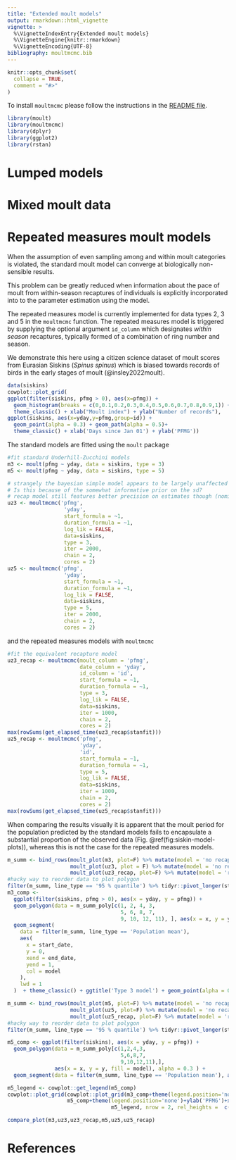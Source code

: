 ```yaml
---
title: "Extended moult models"
output: rmarkdown::html_vignette
vignette: >
  %\VignetteIndexEntry{Extended moult models}
  %\VignetteEngine{knitr::rmarkdown}
  %\VignetteEncoding{UTF-8}
bibliography: moultmcmc.bib
---
```


```r
knitr::opts_chunk$set(
  collapse = TRUE,
  comment = "#>"
)
```

To install `moultmcmc` please follow the instructions in the [README file](https://github.com/pboesu/moultmcmc#installation).

```r
library(moult)
library(moultmcmc)
library(dplyr)
library(ggplot2)
library(rstan)
```

# Lumped models

# Mixed moult data

# Repeated measures moult models 
When the assumption of even sampling among and within moult categories is violated, the standard moult model can converge at biologically non-sensible results. 

This problem can be greatly reduced when information about the pace of moult from within-season recaptures of individuals is explicitly incorporated into to the parameter estimation using the model.

The repeated measures model is currently implemented for data types 2, 3 and 5 in the `moultmcmc` function. The repeated measures model is triggered by supplying the optional argument `id_column` which designates *within season* recaptures, typically formed of a combination of ring number and season.

We demonstrate this here using a citizen science dataset of moult scores from Eurasian Siskins (*Spinus spinus*) which is biased towards records of birds in the early stages of moult (@insley2022moult).


```r
data(siskins)
cowplot::plot_grid(
ggplot(filter(siskins, pfmg > 0), aes(x=pfmg)) +
  geom_histogram(breaks = c(0,0.1,0.2,0.3,0.4,0.5,0.6,0.7,0.8,0.9,1)) +
  theme_classic() + xlab("Moult index") + ylab("Number of records"),
ggplot(siskins, aes(x=yday,y=pfmg,group=id)) +
  geom_point(alpha = 0.3) + geom_path(alpha = 0.5)+
  theme_classic() + xlab('Days since Jan 01') + ylab('PFMG'))
```

The standard models are fitted using the `moult` package
```r
#fit standard Underhill-Zucchini models
m3 <- moult(pfmg ~ yday, data = siskins, type = 3)
m5 <- moult(pfmg ~ yday, data = siskins, type = 5)
```

```r
# strangely the bayesian simple model appears to be largely unaffected by the bias??
# Is this because of the somewhat informative prior on the sd?
# recap model still features better precision on estimates though (nominal..., check coverage)
uz3 <- moultmcmc('pfmg',
                  'yday',
                  start_formula = ~1,
                  duration_formula = ~1,
                  log_lik = FALSE,
                  data=siskins,
                  type = 3,
                  iter = 2000,
                  chain = 2,
                  cores = 2)
uz5 <- moultmcmc('pfmg',
                  'yday',
                  start_formula = ~1,
                  duration_formula = ~1,
                  log_lik = FALSE,
                  data=siskins,
                  type = 5,
                  iter = 2000,
                  chain = 2,
                  cores = 2)

```

and the repeated measures models with `moultmcmc`

```r
#fit the equivalent recapture model
uz3_recap <- moultmcmc(moult_column = 'pfmg',
                       date_column = 'yday',
                       id_column = 'id',
                       start_formula = ~1,
                       duration_formula = ~1,
                       type = 3,
                       log_lik = FALSE,
                       data=siskins,
                       iter = 1000,
                       chain = 2,
                       cores = 2)
max(rowSums(get_elapsed_time(uz3_recap$stanfit)))
uz5_recap <- moultmcmc('pfmg',
                       'yday',
                       'id',
                       start_formula = ~1,
                       duration_formula = ~1,
                       type = 5,
                       log_lik = FALSE,
                       data=siskins,
                       iter = 1000,
                       chain = 2,
                       cores = 2)
max(rowSums(get_elapsed_time(uz5_recap$stanfit)))

```
When comparing the results visually it is apparent that the moult period for the population predicted by the standard models fails to encapsulate a substantial proportion of the observed data (Fig. \@ref(fig:siskin-model-plots)), whereas this is not the case for the repeated measures models.

```r
m_summ <- bind_rows(moult_plot(m3, plot=F) %>% mutate(model = 'no recaptures ML'),
                    moult_plot(uz3, plot = F) %>% mutate(model = 'no recaptures MCMC'),
                    moult_plot(uz3_recap, plot=F) %>% mutate(model = 'recaptures'))
#hacky way to reorder data to plot polygon
filter(m_summ, line_type == '95 % quantile') %>% tidyr::pivot_longer(start_date:end_date, values_to = 'x', names_to = 'se') %>% group_by(model,se) %>% mutate(y = ifelse(se == 'start_date', 0, 1), lci = ifelse(x == min(x), 1,0)) %>% arrange(model,x) -> m_summ_poly
m3_comp <-
  ggplot(filter(siskins, pfmg > 0), aes(x = yday, y = pfmg)) + 
  geom_polygon(data = m_summ_poly[c(1, 2, 4, 3,
                                    5, 6, 8, 7,
                                    9, 10, 12, 11), ], aes(x = x, y = y, fill = model), alpha = 0.3) +
  geom_segment(
    data = filter(m_summ, line_type == 'Population mean'),
    aes(
      x = start_date,
      y = 0,
      xend = end_date,
      yend = 1,
      col = model
    ),
    lwd = 1
  )  + theme_classic() + ggtitle('Type 3 model') + geom_point(alpha = 0.4) + xlim(170,340)

m_summ <- bind_rows(moult_plot(m5, plot=F) %>% mutate(model = 'no recaptures ML'),
                    moult_plot(uz5, plot=F) %>% mutate(model = 'no recaptures MCMC'),
                    moult_plot(uz5_recap, plot=F) %>% mutate(model = 'repeated measures model'))
#hacky way to reorder data to plot polygon
filter(m_summ, line_type == '95 % quantile') %>% tidyr::pivot_longer(start_date:end_date, values_to = 'x', names_to = 'se') %>% group_by(model,se) %>% mutate(y = ifelse(se == 'start_date', 0, 1), lci = ifelse(x == min(x), 1,0)) %>% arrange(model,x) -> m_summ_poly

m5_comp <- ggplot(filter(siskins), aes(x = yday, y = pfmg)) + 
  geom_polygon(data = m_summ_poly[c(1,2,4,3,
                                    5,6,8,7,
                                    9,10,12,11),],
               aes(x = x, y = y, fill = model), alpha = 0.3 ) + 
  geom_segment(data = filter(m_summ, line_type == 'Population mean'), aes(x = start_date, y = 0, xend = end_date, yend = 1, col = model), lwd = 1)  + theme_classic() + ggtitle('Type 5 model') + geom_point(alpha = 0.4) + theme(legend.position = 'bottom') + xlim(170,340)

m5_legend <- cowplot::get_legend(m5_comp)
cowplot::plot_grid(cowplot::plot_grid(m3_comp+theme(legend.position='none')+ylab('PFMG')+xlab('Days since Jan 01'),
                   m5_comp+theme(legend.position='none')+ylab('PFMG')+xlab('Days since Jan 01')),
                                 m5_legend, nrow = 2, rel_heights =  c(1,.1))

```

```r
compare_plot(m3,uz3,uz3_recap,m5,uz5,uz5_recap)

```

# References

